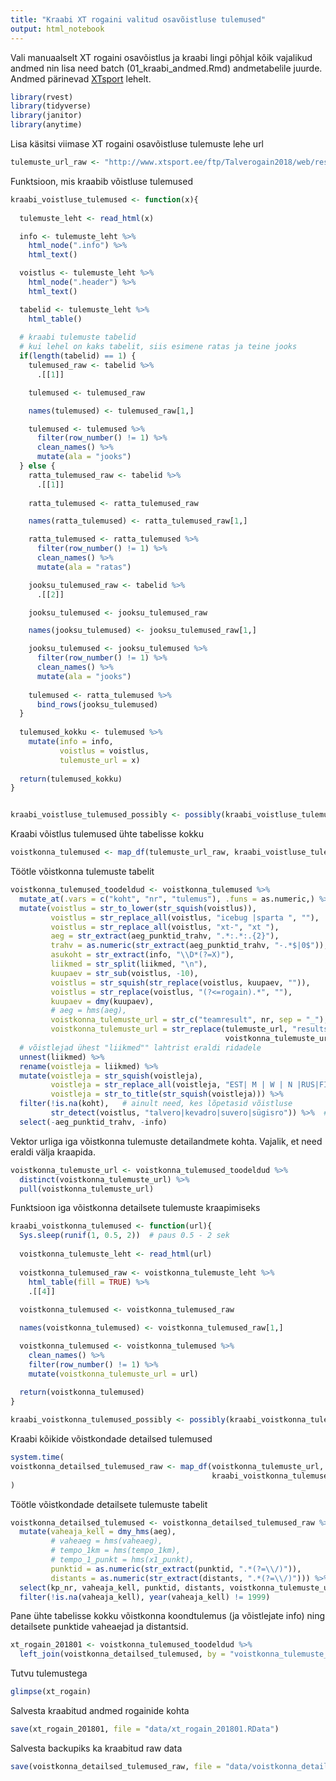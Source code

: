 ```yaml
---
title: "Kraabi XT rogaini valitud osavõistluse tulemused"
output: html_notebook
---
```


Vali manuaalselt XT rogaini osavõistlus ja kraabi lingi põhjal kõik vajalikud andmed nin lisa need batch (01_kraabi_andmed.Rmd) andmetabelile juurde.
Andmed pärinevad [XTsport](http://www.xtsport.ee/) lehelt.

```r
library(rvest)
library(tidyverse)
library(janitor)
library(anytime)
```


Lisa käsitsi viimase XT rogaini osavõistluse tulemuste lehe url
```r
tulemuste_url_raw <- "http://www.xtsport.ee/ftp/Talverogain2018/web/results.htm"
```

Funktsioon, mis kraabib võistluse tulemused
```r
kraabi_voistluse_tulemused <- function(x){
  
  tulemuste_leht <- read_html(x)

  info <- tulemuste_leht %>% 
    html_node(".info") %>% 
    html_text()

  voistlus <- tulemuste_leht %>% 
    html_node(".header") %>% 
    html_text()

  tabelid <- tulemuste_leht %>% 
    html_table()
  
  # kraabi tulemuste tabelid
  # kui lehel on kaks tabelit, siis esimene ratas ja teine jooks
  if(length(tabelid) == 1) {
    tulemused_raw <- tabelid %>% 
      .[[1]]

    tulemused <- tulemused_raw

    names(tulemused) <- tulemused_raw[1,]

    tulemused <- tulemused %>% 
      filter(row_number() != 1) %>% 
      clean_names() %>% 
      mutate(ala = "jooks")
  } else {
    ratta_tulemused_raw <- tabelid %>% 
      .[[1]]
  
    ratta_tulemused <- ratta_tulemused_raw

    names(ratta_tulemused) <- ratta_tulemused_raw[1,]

    ratta_tulemused <- ratta_tulemused %>% 
      filter(row_number() != 1) %>% 
      clean_names() %>% 
      mutate(ala = "ratas")

    jooksu_tulemused_raw <- tabelid %>% 
      .[[2]]

    jooksu_tulemused <- jooksu_tulemused_raw

    names(jooksu_tulemused) <- jooksu_tulemused_raw[1,]

    jooksu_tulemused <- jooksu_tulemused %>% 
      filter(row_number() != 1) %>% 
      clean_names() %>% 
      mutate(ala = "jooks")
  
    tulemused <- ratta_tulemused %>% 
      bind_rows(jooksu_tulemused)
  }
  
  tulemused_kokku <- tulemused %>% 
    mutate(info = info,
           voistlus = voistlus,
           tulemuste_url = x)
  
  return(tulemused_kokku)
}


kraabi_voistluse_tulemused_possibly <- possibly(kraabi_voistluse_tulemused, NULL)
```

Kraabi võistlus tulemused ühte tabelisse kokku
```r
voistkonna_tulemused <- map_df(tulemuste_url_raw, kraabi_voistluse_tulemused_possibly)
```


Töötle võistkonna tulemuste tabelit
```r
voistkonna_tulemused_toodeldud <- voistkonna_tulemused %>% 
  mutate_at(.vars = c("koht", "nr", "tulemus"), .funs = as.numeric,) %>%
  mutate(voistlus = str_to_lower(str_squish(voistlus)),
         voistlus = str_replace_all(voistlus, "icebug |sparta ", ""),
         voistlus = str_replace_all(voistlus, "xt-", "xt "),
         aeg = str_extract(aeg_punktid_trahv, ".*:.*:.{2}"),
         trahv = as.numeric(str_extract(aeg_punktid_trahv, "-.*$|0$")),
         asukoht = str_extract(info, "\\D*(?=X)"),
         liikmed = str_split(liikmed, "\n"),
         kuupaev = str_sub(voistlus, -10),
         voistlus = str_squish(str_replace(voistlus, kuupaev, "")),
         voistlus = str_replace(voistlus, "(?<=rogain).*", ""),
         kuupaev = dmy(kuupaev),
         # aeg = hms(aeg),
         voistkonna_tulemuste_url = str_c("teamresult", nr, sep = "_"),
         voistkonna_tulemuste_url = str_replace(tulemuste_url, "results", 
                                                voistkonna_tulemuste_url)) %>% 
  # võistlejad ühest "liikmed"" lahtrist eraldi ridadele
  unnest(liikmed) %>%
  rename(voistleja = liikmed) %>% 
  mutate(voistleja = str_squish(voistleja),
         voistleja = str_replace_all(voistleja, "EST| M | W | N |RUS|FIN|LAT| \\R", ""),
         voistleja = str_to_title(str_squish(voistleja))) %>% 
  filter(!is.na(koht),   # ainult need, kes lõpetasid võistluse
         str_detect(voistlus, "talvero|kevadro|suvero|sügisro")) %>%  # ainult rogainisarja võistlused
  select(-aeg_punktid_trahv, -info)
```

Vektor urliga iga võistkonna tulemuste detailandmete kohta. Vajalik, et need eraldi välja kraapida.
```r
voistkonna_tulemuste_url <- voistkonna_tulemused_toodeldud %>%
  distinct(voistkonna_tulemuste_url) %>% 
  pull(voistkonna_tulemuste_url)
```


Funktsioon iga võistkonna detailsete tulemuste kraapimiseks
```r
kraabi_voistkonna_tulemused <- function(url){
  Sys.sleep(runif(1, 0.5, 2))  # paus 0.5 - 2 sek
  
  voistkonna_tulemuste_leht <- read_html(url)
  
  voistkonna_tulemused_raw <- voistkonna_tulemuste_leht %>%
    html_table(fill = TRUE) %>% 
    .[[4]]
    
  voistkonna_tulemused <- voistkonna_tulemused_raw

  names(voistkonna_tulemused) <- voistkonna_tulemused_raw[1,]

  voistkonna_tulemused <- voistkonna_tulemused %>% 
    clean_names() %>% 
    filter(row_number() != 1) %>% 
    mutate(voistkonna_tulemuste_url = url)
  
  return(voistkonna_tulemused)
}

kraabi_voistkonna_tulemused_possibly <- possibly(kraabi_voistkonna_tulemused, NULL)
```

Kraabi kõikide võistkondade detailsed tulemused
```r
system.time(
voistkonna_detailsed_tulemused_raw <- map_df(voistkonna_tulemuste_url, 
                                             kraabi_voistkonna_tulemused_possibly)
)
```


Töötle võistkondade detailsete tulemuste tabelit
```r
voistkonna_detailsed_tulemused <- voistkonna_detailsed_tulemused_raw %>% 
  mutate(vaheaja_kell = dmy_hms(aeg),
         # vaheaeg = hms(vaheaeg),
         # tempo_1km = hms(tempo_1km),
         # tempo_1_punkt = hms(x1_punkt),
         punktid = as.numeric(str_extract(punktid, ".*(?=\\/)")),
         distants = as.numeric(str_extract(distants, ".*(?=\\/)"))) %>% 
  select(kp_nr, vaheaja_kell, punktid, distants, voistkonna_tulemuste_url) %>% 
  filter(!is.na(vaheaja_kell), year(vaheaja_kell) != 1999)
```

Pane ühte tabelisse kokku võistkonna koondtulemus (ja võistlejate info) ning detailsete punktide vaheaejad ja distantsid.
```r
xt_rogain_201801 <- voistkonna_tulemused_toodeldud %>% 
  left_join(voistkonna_detailsed_tulemused, by = "voistkonna_tulemuste_url")
```

Tutvu tulemustega
```r
glimpse(xt_rogain)
```

Salvesta kraabitud andmed rogainide kohta
```r
save(xt_rogain_201801, file = "data/xt_rogain_201801.RData")
```

Salvesta backupiks ka kraabitud raw data
```r
save(voistkonna_detailsed_tulemused_raw, file = "data/voistkonna_detailsed_tulemused_raw.RData")
```


